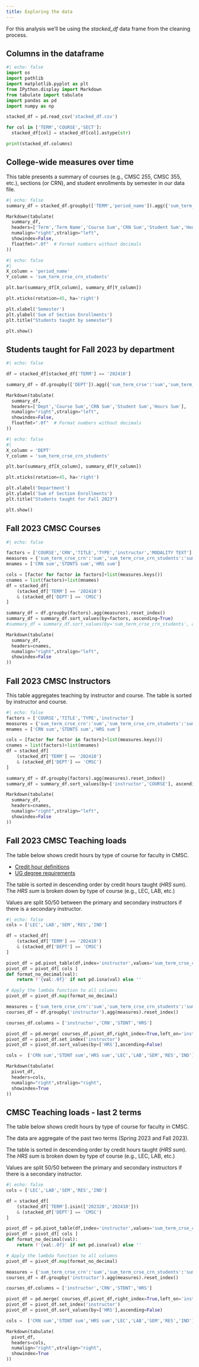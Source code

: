 ```yaml
---
title: Exploring the data
---
```


For this analysis we'll be using the *stacked_df* data frame from the cleaning process.

## Columns in the dataframe

```python
#| echo: false
import os
import pathlib
import matplotlib.pyplot as plt
from IPython.display import Markdown
from tabulate import tabulate
import pandas as pd
import numpy as np

stacked_df = pd.read_csv('stacked_df.csv')

for col in ['TERM','COURSE','SECT']:
  stacked_df[col] = stacked_df[col].astype(str)

print(stacked_df.columns)
```

## College-wide measures over time

This table presents a summary of courses (e.g., CMSC 255, CMSC 355, etc.), sections (or CRN), and student enrollments by semester in our data file.

```python
#| echo: false
summary_df = stacked_df.groupby(['TERM','period_name']).agg({'sum_term_crse':'sum','sum_term_crse_crn':'sum','sum_term_crse_crn_students':'sum','sum_term_crse_crn_hours':'sum'}).reset_index()

Markdown(tabulate(
  summary_df, 
  headers=['Term','Term Name','Course Sum','CRN Sum','Student Sum','Hours Sum'],
  numalign="right",stralign="left",
  showindex=False,
  floatfmt=".0f"  # Format numbers without decimals
))

```

```python
#| echo: false
#| 
X_column = 'period_name'
Y_column = 'sum_term_crse_crn_students'

plt.bar(summary_df[X_column], summary_df[Y_column])

plt.xticks(rotation=45, ha='right')

plt.xlabel('Semester')
plt.ylabel('Sum of Section Enrollments')
plt.title("Students taught by semester")

plt.show()

```


## Students taught for Fall 2023 by department

```python
#| echo: false

df = stacked_df[stacked_df['TERM'] == '202410']

summary_df = df.groupby(['DEPT']).agg({'sum_term_crse':'sum','sum_term_crse_crn':'sum','sum_term_crse_crn_students':'sum','sum_term_crse_crn_hours':'sum'}).reset_index()

Markdown(tabulate(
  summary_df, 
  headers=['Dept','Course Sum','CRN Sum','Student Sum','Hours Sum'],
  numalign="right",stralign="left",
  showindex=False,
  floatfmt=".0f"  # Format numbers without decimals
))

```


```python
#| echo: false
#| 
X_column = 'DEPT'
Y_column = 'sum_term_crse_crn_students'

plt.bar(summary_df[X_column], summary_df[Y_column])

plt.xticks(rotation=45, ha='right')

plt.xlabel('Department')
plt.ylabel('Sum of Section Enrollments')
plt.title("Students taught for Fall 2023")

plt.show()

```

## Fall 2023 CMSC Courses

```python
#| echo: false

factors = ['COURSE','CRN','TITLE','TYPE','instructor','MODALITY TEXT']
measures = {'sum_term_crse_crn':'sum','sum_term_crse_crn_students':'sum','sum_term_crse_crn_hours':'sum'}
mnames = ['CRN sum','STDNTS sum','HRS sum']

cols = [factor for factor in factors]+list(measures.keys())
cnames = list(factors)+list(mnames)
df = stacked_df[
    (stacked_df['TERM'] == '202410')
    & (stacked_df['DEPT'] == 'CMSC')
]

summary_df = df.groupby(factors).agg(measures).reset_index()
summary_df = summary_df.sort_values(by=factors, ascending=True)
#summary_df = summary_df.sort_values(by='sum_term_crse_crn_students', ascending=False)

Markdown(tabulate(
  summary_df, 
  headers=cnames,
  numalign="right",stralign="left",
  showindex=False
))

```

## Fall 2023 CMSC Instructors

This table aggregates teaching by instructor and course. The table is sorted by instructor and course.


```python
#| echo: false
factors = ['COURSE','TITLE','TYPE','instructor']
measures = {'sum_term_crse_crn':'sum','sum_term_crse_crn_students':'sum','sum_term_crse_crn_hours':'sum'}
mnames = ['CRN sum','STDNTS sum','HRS sum']

cols = [factor for factor in factors]+list(measures.keys())
cnames = list(factors)+list(mnames)
df = stacked_df[
    (stacked_df['TERM'] == '202410')
    & (stacked_df['DEPT'] == 'CMSC')
]

summary_df = df.groupby(factors).agg(measures).reset_index()
summary_df = summary_df.sort_values(by=['instructor','COURSE'], ascending=True)

Markdown(tabulate(
  summary_df, 
  headers=cnames,
  numalign="right",stralign="left",
  showindex=False
))

```

## Fall 2023 CMSC Teaching loads

The table below shows credit hours by type of course for faculty in CMSC. 

* [Credit hour definitions](https://bulletin.vcu.edu/academic-regs/university/course-info/)
* [UG degree requirements](https://bulletin.vcu.edu/academic-regs/ugrad/ugrad-degree-reqs/)


The table is sorted in descending order by credit hours taught (*HRS sum*). The *HRS sum* is
broken down by type of course (e.g., LEC, LAB, etc.)

Values are split 50/50 between the primary and secondary instructors if there is a secondary instructor.

```python
#| echo: false
cols = ['LEC','LAB','SEM','RES','IND']

df = stacked_df[
    (stacked_df['TERM'] == '202410')
    & (stacked_df['DEPT'] == 'CMSC')
]

pivot_df = pd.pivot_table(df,index='instructor',values='sum_term_crse_crn_hours',columns='TYPE',aggfunc='sum' )
pivot_df = pivot_df[ cols ]
def format_no_decimal(val):
    return f'{val:.0f}' if not pd.isna(val) else ''

# Apply the lambda function to all columns
pivot_df = pivot_df.map(format_no_decimal)

measures = {'sum_term_crse_crn':'sum','sum_term_crse_crn_students':'sum','sum_term_crse_crn_hours':'sum'}
courses_df = df.groupby('instructor').agg(measures).reset_index()

courses_df.columns = ['instructor','CRN','STDNT','HRS']

pivot_df = pd.merge( courses_df,pivot_df,right_index=True,left_on='instructor',how='right')
pivot_df = pivot_df.set_index('instructor')
pivot_df = pivot_df.sort_values(by=['HRS'],ascending=False)

cols =  ['CRN sum','STDNT sum','HRS sum','LEC','LAB','SEM','RES','IND']

Markdown(tabulate(
  pivot_df, 
  headers=cols,
  numalign="right",stralign="right",
  showindex=True
))

```

## CMSC Teaching loads - last 2 terms

The table below shows credit hours by type of course for faculty in CMSC.

The data are aggregate of the past two terms (Spring 2023 and Fall 2023).

The table is sorted in descending order by credit hours taught (*HRS sum*). The *HRS sum* is
broken down by type of course (e.g., LEC, LAB, etc.)

Values are split 50/50 between the primary and secondary instructors if there is a secondary instructor.

```python
#| echo: false
cols = ['LEC','LAB','SEM','RES','IND']

df = stacked_df[
    (stacked_df['TERM'].isin(['202320','202410']))
    & (stacked_df['DEPT'] == 'CMSC')
]

pivot_df = pd.pivot_table(df,index='instructor',values='sum_term_crse_crn_hours',columns='TYPE',aggfunc='sum' )
pivot_df = pivot_df[ cols ]
def format_no_decimal(val):
    return f'{val:.0f}' if not pd.isna(val) else ''

# Apply the lambda function to all columns
pivot_df = pivot_df.map(format_no_decimal)

measures = {'sum_term_crse_crn':'sum','sum_term_crse_crn_students':'sum','sum_term_crse_crn_hours':'sum'}
courses_df = df.groupby('instructor').agg(measures).reset_index()

courses_df.columns = ['instructor','CRN','STDNT','HRS']

pivot_df = pd.merge( courses_df,pivot_df,right_index=True,left_on='instructor',how='right')
pivot_df = pivot_df.set_index('instructor')
pivot_df = pivot_df.sort_values(by=['HRS'],ascending=False)

cols =  ['CRN sum','STDNT sum','HRS sum','LEC','LAB','SEM','RES','IND']

Markdown(tabulate(
  pivot_df, 
  headers=cols,
  numalign="right",stralign="right",
  showindex=True
))

```

